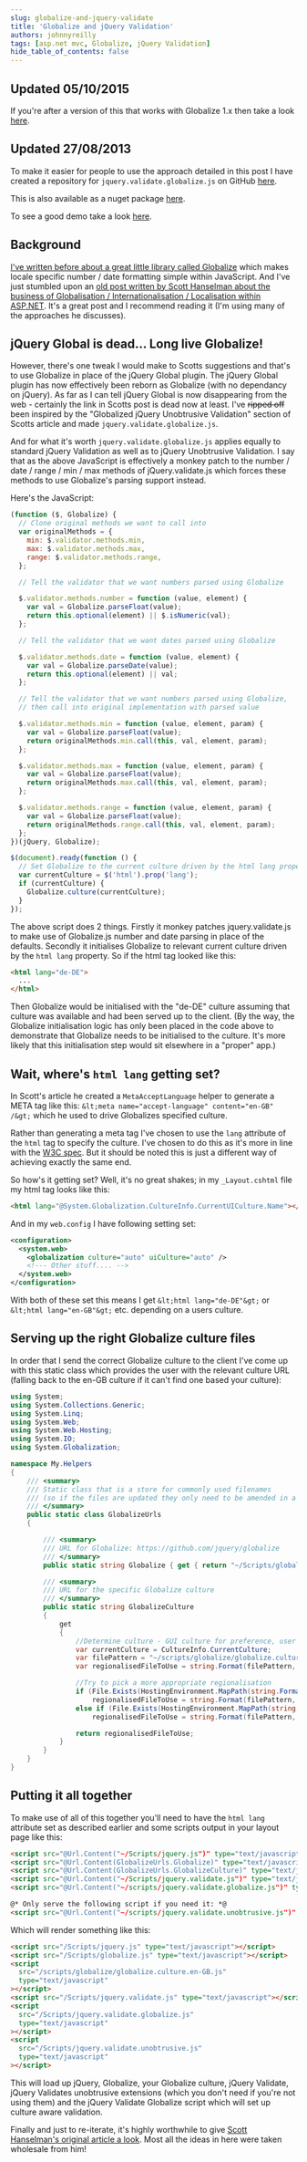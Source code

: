 ```yaml
---
slug: globalize-and-jquery-validate
title: 'Globalize and jQuery Validation'
authors: johnnyreilly
tags: [asp.net mvc, Globalize, jQuery Validation]
hide_table_of_contents: false
---
```


## Updated 05/10/2015

If you're after a version of this that works with Globalize 1.x then take a look [here](../2015-10-05-jquery-validation-globalize-hits-10/index.mdx).

## Updated 27/08/2013

To make it easier for people to use the approach detailed in this post I have created a repository for `jquery.validate.globalize.js` on GitHub [here](https://github.com/johnnyreilly/jquery-validation-globalize).

This is also available as a nuget package [here](https://www.nuget.org/packages/jQuery.Validation.Globalize/).

To see a good demo take a look [here](http://jqueryvalidationunobtrusivenative.azurewebsites.net/AdvancedDemo/Globalize).

<!--truncate-->

## Background

[I've written before about a great little library called Globalize](../2012-05-07-globalizejs-number-and-date/index.mdx) which makes locale specific number / date formatting simple within JavaScript. And I've just stumbled upon an [old post written by Scott Hanselman about the business of Globalisation / Internationalisation / Localisation within ASP.NET](http://www.hanselman.com/blog/GlobalizationInternationalizationAndLocalizationInASPNETMVC3JavaScriptAndJQueryPart1.aspx). It's a great post and I recommend reading it (I'm using many of the approaches he discusses).

## jQuery Global is dead... Long live Globalize!

However, there's one tweak I would make to Scotts suggestions and that's to use Globalize in place of the jQuery Global plugin. The jQuery Global plugin has now effectively been reborn as Globalize (with no dependancy on jQuery). As far as I can tell jQuery Global is now disappearing from the web - certainly the link in Scotts post is dead now at least. I've ~~ripped off~~ been inspired by the "Globalized jQuery Unobtrusive Validation" section of Scotts article and made `jquery.validate.globalize.js`.

And for what it's worth `jquery.validate.globalize.js` applies equally to standard jQuery Validation as well as to jQuery Unobtrusive Validation. I say that as the above JavaScript is effectively a monkey patch to the number / date / range / min / max methods of jQuery.validate.js which forces these methods to use Globalize's parsing support instead.

Here's the JavaScript:

```js
(function ($, Globalize) {
  // Clone original methods we want to call into
  var originalMethods = {
    min: $.validator.methods.min,
    max: $.validator.methods.max,
    range: $.validator.methods.range,
  };

  // Tell the validator that we want numbers parsed using Globalize

  $.validator.methods.number = function (value, element) {
    var val = Globalize.parseFloat(value);
    return this.optional(element) || $.isNumeric(val);
  };

  // Tell the validator that we want dates parsed using Globalize

  $.validator.methods.date = function (value, element) {
    var val = Globalize.parseDate(value);
    return this.optional(element) || val;
  };

  // Tell the validator that we want numbers parsed using Globalize,
  // then call into original implementation with parsed value

  $.validator.methods.min = function (value, element, param) {
    var val = Globalize.parseFloat(value);
    return originalMethods.min.call(this, val, element, param);
  };

  $.validator.methods.max = function (value, element, param) {
    var val = Globalize.parseFloat(value);
    return originalMethods.max.call(this, val, element, param);
  };

  $.validator.methods.range = function (value, element, param) {
    var val = Globalize.parseFloat(value);
    return originalMethods.range.call(this, val, element, param);
  };
})(jQuery, Globalize);

$(document).ready(function () {
  // Set Globalize to the current culture driven by the html lang property
  var currentCulture = $('html').prop('lang');
  if (currentCulture) {
    Globalize.culture(currentCulture);
  }
});
```

The above script does 2 things. Firstly it monkey patches jquery.validate.js to make use of Globalize.js number and date parsing in place of the defaults. Secondly it initialises Globalize to relevant current culture driven by the `html lang` property. So if the html tag looked like this:

```html
<html lang="de-DE">
  ...
</html>
```

Then Globalize would be initialised with the "de-DE" culture assuming that culture was available and had been served up to the client. (By the way, the Globalize initialisation logic has only been placed in the code above to demonstrate that Globalize needs to be initialised to the culture. It's more likely that this initialisation step would sit elsewhere in a "proper" app.)

## Wait, where's `html lang` getting set?

In Scott's article he created a `MetaAcceptLanguage` helper to generate a META tag like this: `&lt;meta name="accept-language" content="en-GB" /&gt;` which he used to drive Globalizes specified culture.

Rather than generating a meta tag I've chosen to use the `lang` attribute of the `html` tag to specify the culture. I've chosen to do this as it's more in line with the [W3C spec](http://www.w3.org/TR/i18n-html-tech-lang/#ri20030510.102829377). But it should be noted this is just a different way of achieving exactly the same end.

So how's it getting set? Well, it's no great shakes; in my `_Layout.cshtml` file my html tag looks like this:

```html
<html lang="@System.Globalization.CultureInfo.CurrentUICulture.Name"></html>
```

And in my `web.config` I have following setting set:

```xml
<configuration>
  <system.web>
    <globalization culture="auto" uiCulture="auto" />
    <!--- Other stuff.... -->
  </system.web>
</configuration>
```

With both of these set this means I get `&lt;html lang="de-DE"&gt;` or `&lt;html lang="en-GB"&gt;` etc. depending on a users culture.

## Serving up the right Globalize culture files

In order that I send the correct Globalize culture to the client I've come up with this static class which provides the user with the relevant culture URL (falling back to the en-GB culture if it can't find one based your culture):

```cs
using System;
using System.Collections.Generic;
using System.Linq;
using System.Web;
using System.Web.Hosting;
using System.IO;
using System.Globalization;

namespace My.Helpers
{
    /// <summary>
    /// Static class that is a store for commonly used filenames
    /// (so if the files are updated they only need to be amended in a single place)
    /// </summary>
    public static class GlobalizeUrls
    {

        /// <summary>
        /// URL for Globalize: https://github.com/jquery/globalize
        /// </summary>
        public static string Globalize { get { return "~/Scripts/globalize.js"; } }

        /// <summary>
        /// URL for the specific Globalize culture
        /// </summary>
        public static string GlobalizeCulture
        {
            get
            {
                //Determine culture - GUI culture for preference, user selected culture as fallback
                var currentCulture = CultureInfo.CurrentCulture;
                var filePattern = "~/scripts/globalize/globalize.culture.{0}.js";
                var regionalisedFileToUse = string.Format(filePattern, "en-GB"); //Default localisation to use

                //Try to pick a more appropriate regionalisation
                if (File.Exists(HostingEnvironment.MapPath(string.Format(filePattern, currentCulture.Name)))) //First try for a globalize.culture.en-GB.js style file
                    regionalisedFileToUse = string.Format(filePattern, currentCulture.Name);
                else if (File.Exists(HostingEnvironment.MapPath(string.Format(filePattern, currentCulture.TwoLetterISOLanguageName)))) //That failed; now try for a globalize.culture.en.js style file
                    regionalisedFileToUse = string.Format(filePattern, currentCulture.TwoLetterISOLanguageName);

                return regionalisedFileToUse;
            }
        }
    }
}
```

## Putting it all together

To make use of all of this together you'll need to have the `html lang` attribute set as described earlier and some scripts output in your layout page like this:

```html
<script src="@Url.Content("~/Scripts/jquery.js")" type="text/javascript"></script>
<script src="@Url.Content(GlobalizeUrls.Globalize)" type="text/javascript"></script>
<script src="@Url.Content(GlobalizeUrls.GlobalizeCulture)" type="text/javascript"></script>
<script src="@Url.Content("~/Scripts/jquery.validate.js")" type="text/javascript"></script>
<script src="@Url.Content("~/scripts/jquery.validate.globalize.js")" type="text/javascript"></script>

@* Only serve the following script if you need it: *@
<script src="@Url.Content("~/scripts/jquery.validate.unobtrusive.js")" type="text/javascript"></script>
```

Which will render something like this:

```html
<script src="/Scripts/jquery.js" type="text/javascript"></script>
<script src="/Scripts/globalize.js" type="text/javascript"></script>
<script
  src="/scripts/globalize/globalize.culture.en-GB.js"
  type="text/javascript"
></script>
<script src="/Scripts/jquery.validate.js" type="text/javascript"></script>
<script
  src="/Scripts/jquery.validate.globalize.js"
  type="text/javascript"
></script>
<script
  src="/Scripts/jquery.validate.unobtrusive.js"
  type="text/javascript"
></script>
```

This will load up jQuery, Globalize, your Globalize culture, jQuery Validate, jQuery Validates unobtrusive extensions (which you don't need if you're not using them) and the jQuery Validate Globalize script which will set up culture aware validation.

Finally and just to re-iterate, it's highly worthwhile to give [Scott Hanselman's original article a look](http://www.hanselman.com/blog/GlobalizationInternationalizationAndLocalizationInASPNETMVC3JavaScriptAndJQueryPart1.aspx). Most all the ideas in here were taken wholesale from him!
